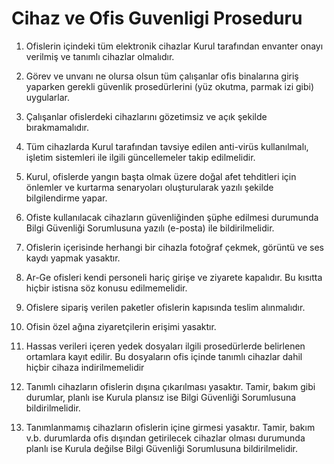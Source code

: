 # Cihaz ve Ofis Guvenligi Proseduru

1. Ofislerin içindeki tüm elektronik cihazlar Kurul tarafından envanter onayı verilmiş ve tanımlı cihazlar olmalıdır.

2. Görev ve unvanı ne olursa olsun tüm çalışanlar ofis binalarına giriş yaparken gerekli güvenlik prosedürlerini (yüz okutma, parmak izi gibi) uygularlar.

3. Çalışanlar ofislerdeki cihazlarını gözetimsiz ve açık şekilde bırakmamalıdır.

4. Tüm cihazlarda Kurul tarafından tavsiye edilen anti-virüs kullanılmalı, işletim sistemleri ile ilgili güncellemeler takip edilmelidir.

5. Kurul, ofislerde yangın başta olmak üzere doğal afet tehditleri için önlemler ve kurtarma senaryoları oluşturularak yazılı şekilde bilgilendirme yapar.

6. Ofiste kullanılacak cihazların güvenliğinden şüphe edilmesi durumunda Bilgi Güvenliği Sorumlusuna yazılı (e-posta) ile bildirilmelidir.

7. Ofislerin içerisinde herhangi bir cihazla fotoğraf çekmek, görüntü ve ses kaydı yapmak yasaktır.

8. Ar-Ge ofisleri kendi personeli hariç girişe ve ziyarete kapalıdır. Bu kısıtta hiçbir istisna söz konusu edilmemelidir.

9. Ofislere sipariş verilen paketler ofislerin kapısında teslim alınmalıdır.

10. Ofisin özel ağına ziyaretçilerin erişimi yasaktır.

11. Hassas verileri içeren yedek dosyaları ilgili prosedürlerde belirlenen ortamlara kayıt edilir. Bu dosyaların ofis içinde tanımlı cihazlar dahil hiçbir cihaza indirilmemelidir

12. Tanımlı cihazların ofislerin dışına çıkarılması yasaktır. Tamir, bakım gibi durumlar, planlı ise Kurula plansız ise Bilgi Güvenliği Sorumlusuna bildirilmelidir.

13. Tanımlanmamış cihazların ofislerin içine girmesi yasaktır. Tamir, bakım v.b. durumlarda ofis dışından getirilecek cihazlar olması durumunda planlı ise Kurula değilse Bilgi Güvenliği Sorumlusuna bildirilmelidir.